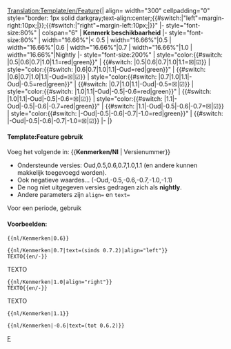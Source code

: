 <noinclude>[[Translation:Template/en/Feature]]</noinclude><noinclude>{{nl/Vertaling|Template:en/Feature|95}}</noinclude><includeonly>{| align={{{align|"center"}}} width="300" cellpadding="0" style="border: 1px solid darkgray;text-align:center;{{#switch:{{{align|}}}|"left"=margin-right:10px;|}};{{#switch:{{{align|}}}|"right"=margin-left:10px;|}}"
|- style="font-size:80%"
| colspan="6" | '''Kenmerk beschikbaarheid''' <span style="color:green">{{{text|}}}</span>
|- style="font-size:80%"
| width="16.66%"|< 0.5
| width="16.66%"|0.5
| width="16.66%"|0.6
| width="16.66%"|0.7
| width="16.66%"|1.0
| width="16.66%"|Nightly
|- style="font-size:200%"
| style="color:{{#switch: {{{1|}}}|0.5|0.6|0.7|1.0|1.1=red|green}}" | {{#switch: {{{1|}}}|0.5|0.6|0.7|1.0|1.1=&#9746;|&#9745;}}
| style="color:{{#switch: {{{1|}}}|0.6|0.7|1.0|1.1|-Oud=red|green}}" | {{#switch: {{{1|}}}|0.6|0.7|1.0|1.1|-Oud=&#9746;|&#9745;}}
| style="color:{{#switch: {{{1|}}}|0.7|1.0|1.1|-Oud|-0.5=red|green}}" | {{#switch: {{{1|}}}|0.7|1.0|1.1|-Oud|-0.5=&#9746;|&#9745;}}
| style="color:{{#switch: {{{1|}}}|1.0|1.1|-Oud|-0.5|-0.6=red|green}}" | {{#switch: {{{1|}}}|1.0|1.1|-Oud|-0.5|-0.6=&#9746;|&#9745;}}
| style="color:{{#switch: {{{1|}}}|1.1|-Oud|-0.5|-0.6|-0.7=red|green}}" | {{#switch: {{{1|}}}|1.1|-Oud|-0.5|-0.6|-0.7=&#9746;|&#9745;}}
| style="color:{{#switch: {{{1|}}}|-Oud|-0.5|-0.6|-0.7|-1.0=red|green}}" | {{#switch: {{{1|}}}|-Oud|-0.5|-0.6|-0.7|-1.0=&#9746;|&#9745;}}
|-
|}</includeonly><noinclude>

====Template:Feature gebruik====
Voeg het volgende in: <nowiki>{{</nowiki>'''Kenmerken/Nl'''<nowiki> | Versienummer}}</nowiki>
*Ondersteunde versies: Oud,0.5,0.6,0.7,1.0,1.1 (en andere kunnen makkelijk toegevoegd worden).
*Ook negatieve waardes... (-Oud,-0.5,-0.6,-0.7,-1.0,-1.1)
*De nog niet uitgegeven versies gedragen zich als '''nightly'''.
*Andere parameters zijn <code>align=</code> en <code>text=</code>
Voor een periode, gebruik {{en/S|nl/Kenmerken periode}}

====Voorbeelden:====
<pre>{{nl/Kenmerken|0.6}}</pre>
{{nl/Kenmerken|0.6}}
<pre>{{nl/Kenmerken|0.7|text=(sinds 0.7.2)|align="left"}}
TEXTO{{en/-}}</pre>
{{nl/Kenmerken|0.7|text=(sinds 0.7.2)|align="left"}}
TEXTO{{en/-}}
<pre>{{nl/Kenmerken|1.0|align="right"}}
TEXTO{{en/-}}</pre>
{{nl/Kenmerken|1.0|align="right"}}
TEXTO{{en/-}}
<pre>{{nl/Kenmerken|1.1}}</pre>
{{nl/Kenmerken|1.1}}
<pre>{{nl/Kenmerken|-0.6|text=(tot 0.6.2)}}</pre>
{{nl/Kenmerken|-0.6|text=(tot 0.6.2)}}


[[Category:en/Templates|F]]
</noinclude>